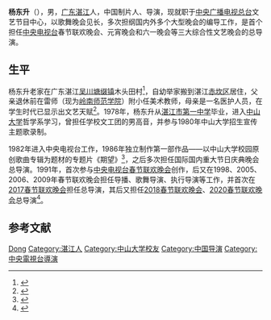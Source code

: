 {{expand|time=2017-02-13T10:42:10+00:00}}
{{艺人
|姓名=杨东升
|类型=导演
|图像=
|国籍={{PRC}}
|民族=汉族|出生日期={{Birth year and age|1960|4}}<ref name=A/><!-- 见来源第二页杨东升毕业分配材料 -->
|出生地点={{PRC}}[[广东省|广东省]][[湛江市|湛江市]][[吴川市|吴川市]][[塘缀镇|塘缀镇]]木头田村
|职业=[[导演|导演]]
|语言=汉语普通话
|代表作=[[中国中央电视台春节联欢晚会|中国中央电视台春节联欢晚会]]总导演（2017-2018年、2020年）}}
'''杨东升'''（{{bd|1960年|4月||}}），男，[[广东省|广东]][[湛江市|湛江]]人，中国制片人、导演，现就职于[[中央广播电视总台|中央广播电视总台]]文艺节目中心，以歌舞晚会见长，多次担纲国内外多个大型晚会的编导工作，是首个担任[[中国中央电视台|中央电视台]]春节联欢晚会、元宵晚会和六一晚会等三大综合性文艺晚会的总导演。

== 生平 ==
杨东升老家在广东湛江[[吴川|吴川]][[塘缀镇|塘缀镇]]木头田村<ref>{{Cite web|title=鸡年央视春晚“掌门人”是湛江人|url=http://szb.gdzjdaily.com.cn/zjrb/html/2016-12/24/content_2012143.htm|accessdate=|author=|date=2016-12-24|publisher=湛江晚报|archive-url=https://archive.today/20200126133400/http://szb.gdzjdaily.com.cn/zjrb/html/2016-12/24/content_2012143.htm|archive-date=2020-01-26|dead-url=yes}}</ref>，自幼举家搬到湛江[[赤坎区|赤坎区]]居住，父亲退休前在雷师（现为[[岭南师范学院|岭南师范学院]]）附小任美术教师，母亲是一名医护人员，在学生时代已显示出文艺天赋<ref>{{Cite web|title=春晚做得好看 不被吐槽|url=http://news.sina.com.cn/o/2017-01-03/doc-ifxzcvfp5749640.shtml|accessdate=2019-11-09|date=2017-01-03|work=广州日报|archive-url=https://web.archive.org/web/20191109071923/http://news.sina.com.cn/o/2017-01-03/doc-ifxzcvfp5749640.shtml|archive-date=2019-11-09|dead-url=no}}</ref>。1978年，杨东升从[[湛江市第一中学|湛江市第一中学]]毕业，进入[[中山大学|中山大学]]哲学系学习，曾担任学校文工团的男高音，并参与1980年中山大学招生宣传主题歌录制。

1982年进入中央电视台工作，1986年独立制作第一部作品——以中山大学校园原创歌曲专辑为题材的专题片《期望》<ref name=A>{{Cite web|title=2017央视年夜饭广东人掌勺 羊晚专访春晚总导演杨东升|url=http://news.ycwb.com/2017-01/28/content_24118881.htm|accessdate=2019-11-09|work=金羊网|archive-url=https://web.archive.org/web/20191109065721/http://news.ycwb.com/2017-01/28/content_24118881.htm|archive-date=2019-11-09|dead-url=no}}</ref>，之后多次担任国际国内重大节日庆典晚会总导演。1991年，首次参与[[中央电视台春节联欢晚会|中央电视台春节联欢晚会]]创作，后又在1998、2005、2006、2009年春节联欢晚会担任导播、歌舞导演、执行导演等工作，并首次在[[2017年中国中央电视台春节联欢晚会|2017春节联欢晚会]]担任总导演，其后又担任[[2018年中国中央电视台春节联欢晚会|2018春节联欢晚会]]、[[2020年中央广播电视总台春节联欢晚会|2020春节联欢晚会]]总导演<ref>{{cite web|url=https://mp.weixin.qq.com/s/BLbdq92Xg5dOfkQTXg_98Q|title=【官宣】杨东升将担任《2020年春节联欢晚会》总导演|publisher=微信公眾號|date=2019-11-08|accessdate=2019-11-08|archive-url=https://web.archive.org/web/20191109023018/https://mp.weixin.qq.com/s/BLbdq92Xg5dOfkQTXg_98Q|archive-date=2019-11-09|dead-url=no}}</ref>。

== 参考文献 ==
{{reflist}}

{{央视春晚}}

{{Authority control}}
{{DEFAULTSORT:Yang}}
[[Category:杨姓|Dong]]
[[Category:湛江人|Category:湛江人]]
[[Category:中山大学校友|Category:中山大学校友]]
[[Category:中国导演|Category:中国导演]]
[[Category:中央電視台導演|Category:中央電視台導演]]